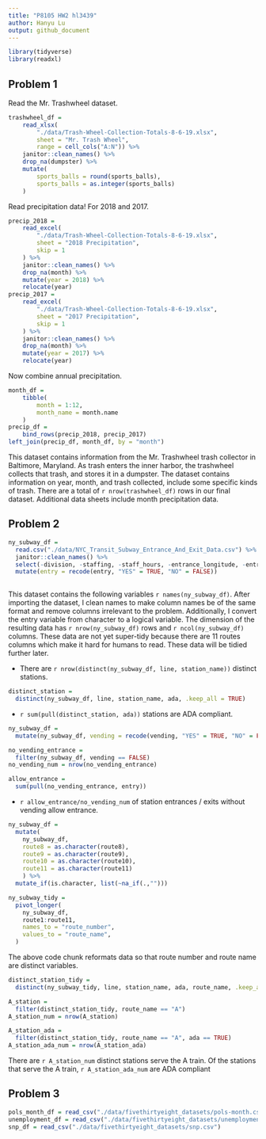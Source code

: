 ```yaml
---
title: "P8105 HW2 hl3439"
author: Hanyu Lu
output: github_document
---
```


```r
library(tidyverse)
library(readxl)
```

## Problem 1

Read the Mr. Trashwheel dataset. 

```r
trashwheel_df = 
	read_xlsx(
		"./data/Trash-Wheel-Collection-Totals-8-6-19.xlsx",
		sheet = "Mr. Trash Wheel",
		range = cell_cols("A:N")) %>% 
	janitor::clean_names() %>% 
	drop_na(dumpster) %>% 
	mutate(
		sports_balls = round(sports_balls),
		sports_balls = as.integer(sports_balls)
	)
```

Read precipitation data! For 2018 and 2017. 

```r
precip_2018 = 
	read_excel(
		"./data/Trash-Wheel-Collection-Totals-8-6-19.xlsx",
		sheet = "2018 Precipitation",
		skip = 1
	) %>% 
	janitor::clean_names() %>% 
	drop_na(month) %>% 
	mutate(year = 2018) %>% 
	relocate(year)
precip_2017 = 
	read_excel(
		"./data/Trash-Wheel-Collection-Totals-8-6-19.xlsx",
		sheet = "2017 Precipitation",
		skip = 1
	) %>% 
	janitor::clean_names() %>% 
	drop_na(month) %>% 
	mutate(year = 2017) %>% 
	relocate(year)
```

Now combine annual precipitation.

```r
month_df = 
	tibble(
		month = 1:12,
		month_name = month.name
	)
precip_df = 
	bind_rows(precip_2018, precip_2017)
left_join(precip_df, month_df, by = "month")
```

This dataset contains information from the Mr. Trashwheel trash collector in Baltimore, Maryland. As trash enters the inner harbor, the trashwheel collects that trash, and stores it in a dumpster. The dataset contains information on year, month, and trash collected, include some specific kinds of trash. There are a total of `r nrow(trashwheel_df)` rows in our final dataset. Additional data sheets include month precipitation data. 

## Problem 2

```r
ny_subway_df = 
  read.csv("./data/NYC_Transit_Subway_Entrance_And_Exit_Data.csv") %>% 
  janitor::clean_names() %>% 
  select(-division, -staffing, -staff_hours, -entrance_longitude, -entrance_latitude, -entrance_location, -station_location, -corner, -east_west_street, -north_south_street, -free_crossover, -ada_notes, -exit_only) %>% 
  mutate(entry = recode(entry, "YES" = TRUE, "NO" = FALSE)) 
  
```

This dataset contains the following variables `r names(ny_subway_df)`.  After importing the dataset, I clean names to make column names be of the same format and remove columns irrelevant to the problem.  Additionally, I convert the entry variable from character to a logical variable.  The dimension of the resulting data has `r nrow(ny_subway_df)` rows and `r ncol(ny_subway_df)` columns.  These data are not yet super-tidy because there are 11 routes columns which make it hard for humans to read.  These data will be tidied further later.

* There are `r nrow(distinct(ny_subway_df, line, station_name))` distinct stations.  

```r
distinct_station = 
  distinct(ny_subway_df, line, station_name, ada, .keep_all = TRUE)
```

* `r sum(pull(distinct_station, ada))` stations are ADA compliant.

```r
ny_subway_df =
  mutate(ny_subway_df, vending = recode(vending, "YES" = TRUE, "NO" = FALSE))

no_vending_entrance =
  filter(ny_subway_df, vending == FALSE)
no_vending_num = nrow(no_vending_entrance)

allow_entrance =
  sum(pull(no_vending_entrance, entry))
```

* `r allow_entrance/no_vending_num` of station entrances / exits without vending allow entrance.

```r
ny_subway_df =
  mutate(
    ny_subway_df, 
    route8 = as.character(route8),
    route9 = as.character(route9),
    route10 = as.character(route10),
    route11 = as.character(route11)
    ) %>% 
  mutate_if(is.character, list(~na_if(.,""))) 

ny_subway_tidy = 
  pivot_longer(
    ny_subway_df,
    route1:route11,
    names_to = "route_number",
    values_to = "route_name",
  )


```

The above code chunk reformats data so that route number and route name are distinct variables.

```r
distinct_station_tidy =
  distinct(ny_subway_tidy, line, station_name, ada, route_name, .keep_all = TRUE)

A_station = 
  filter(distinct_station_tidy, route_name == "A")
A_station_num = nrow(A_station)

A_station_ada =
  filter(distinct_station_tidy, route_name == "A", ada == TRUE)
A_station_ada_num = nrow(A_station_ada)
```

There are `r A_station_num` distinct stations serve the A train.  Of the stations that serve the A train, `r A_station_ada_num` are ADA compliant

## Problem 3
```r
pols_month_df = read_csv("./data/fivethirtyeight_datasets/pols-month.csv")
unemployment_df = read_csv("./data/fivethirtyeight_datasets/unemployment.csv")
snp_df = read_csv("./data/fivethirtyeight_datasets/snp.csv")
```


